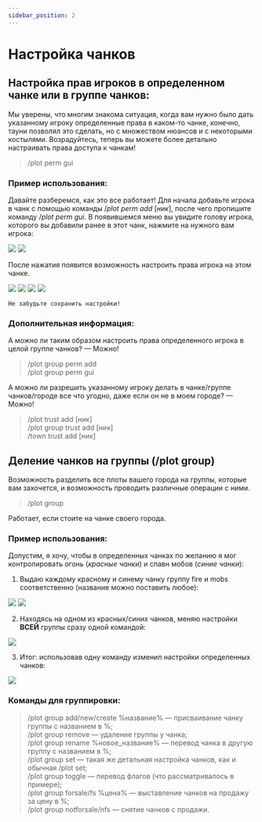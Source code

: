 ```yaml
---
sidebar_position: 2
---
```



# Настройка чанков

## **Настройка прав игроков в определенном чанке или в группе чанков:**

Мы уверены, что многим знакома ситуация, когда вам нужно было дать указанному игроку определенные права в каком-то чанке, конечно, тауни позволял это сделать, но с множеством нюансов и с некоторыми костылями. Возрадуйтесь, теперь вы можете более детально настраивать права доступа к чанкам!

> /plot perm gui

### **Пример использования:**

Давайте разберемся, как это все работает! Для начала добавьте игрока в чанк с помощью команды /*plot perm add* [*ник*], после чего пропишите команду /*plot perm gui*. В появившемся меню вы увидите голову игрока, которого вы добавили ранее в этот чанк, нажмите на нужного вам игрока:

<Carousel>
    <img src="https://sun9-49.userapi.com/impg/_MPg4_BrCn7_sSWttjY7BRwV40cZ5KTxcBRoHA/dll9hw0sN0U.jpg?size=1919x1008&quality=96&sign=a4734ed647932459fa68048cfe41a425&type=album"/>
    <img src="https://sun9-2.userapi.com/impg/s3W_4789mvGPl4NbIIqLNJ5f379_xcNu4Iumng/pTctkIHCGKk.jpg?size=1918x1006&quality=96&sign=7e6cf0f6bde4ebf0aef8871643090c06&type=album"/>
</Carousel>

После нажатия появится возможность настроить права игрока на этом чанке.

<Carousel>
    <img src="https://sun9-10.userapi.com/impg/4q2R2IFwTmtUCyQISHpXHApU5GyEYXn8A_ACRQ/MJ7644tzTtY.jpg?size=1568x575&quality=96&sign=519c45153d1a11498232fbfd5e3b9e9c&type=album"/>
    <img src="https://sun9-41.userapi.com/impg/OO1cZM3BIzi-Go02Rs_VuMZgIsLUedKo5bUdtA/g2TivnvU704.jpg?size=1573x575&quality=96&sign=bcd8515478c7d8da6845b8e1db4d0e70&type=album"/>
    <img src="https://sun9-74.userapi.com/impg/a7sGdgmKByjzpZtgSH5Y5YZzBwzOSGeu8rwa6g/Ryq2qFgLLyA.jpg?size=1571x575&quality=96&sign=5dddf1a18a51595717102bead703f5cf&type=album"/>
    <img src="https://sun9-42.userapi.com/impg/8mou4S56zXiQC822TBMM_16gt-4_q6gcyBQwNw/WrSR0-wTXN4.jpg?size=1568x577&quality=96&sign=e10cce5b9e7558e01f97ba62d90838b2&type=album"/>
</Carousel>

    Не забудьте сохранить настройки!

### **Дополнительная информация:**

А можно ли таким образом настроить права определенного игрока в целой группе чанков?
— Можно!

> /plot group perm add  
/plot group perm gui

А можно ли разрешить указанному игроку делать в чанке/группе чанков/городе все что угодно, даже если он не в моем городе?
— Можно!

> /plot trust add [ник]  
/plot group trust add [ник]  
/town trust add [ник]

## **Деление чанков на группы (/plot group)**

Возможность разделить все плоты вашего города на группы, которые вам захочется, и возможность проводить различные операции с ними.

> /plot group

Работает, если стоите на чанке своего города.

### **Пример использования:**

Допустим, я хочу, чтобы в определенных чанках по желанию я мог контролировать огонь (*красные чанки*) и спавн мобов (*синие чанки*):

1. Выдаю каждому красному и синему чанку группу fire и mobs соответственно (название можно поставить любое):

<Carousel>
    <img src="https://sun9-60.userapi.com/impg/TXQLJIaBZR1Olx6Ma5ZfxOW5wJMOdF5LiZw6BQ/gGgU9PQQQyY.jpg?size=807x428&quality=96&sign=511667011a83b9da4b707b1e08f16934&type=album"/>
    <img src="https://sun9-16.userapi.com/impg/7rGkGbxzj-KMDM6QeVnIHmw_k1-haOMjCBw7hA/_t8Mlh-BXXQ.jpg?size=1920x1018&quality=96&sign=0450dff2f40015e4ac62890998e4a50e&type=album"/>
</Carousel>

2. Находясь на одном из красных/синих чанков, меняю настройки **ВСЕЙ** группы сразу одной командой:

![  ](https://sun9-33.userapi.com/impg/2g26J6kAOV--dAb4USMrzUIoQD_8j63GvtROYw/mPfAw0t-UgY.jpg?size=807x418&quality=96&sign=63800c3218bff66f22ee5161aeccebff&type=album)

3. Итог: использовав одну команду изменил настройки определенных чанков:

![  ](https://sun9-10.userapi.com/impg/N4XGCvGEcGzOzHnTTtFQA2qpIW09NS-Gh7WO2A/IvlbBfzYdnE.jpg?size=807x428&quality=96&sign=1253ba8aef0db8e17ac820a819c64b11&type=album)

### **Команды для группировки:**

> /plot group add/new/create %название% — присваивание чанку группы с названием в %;  
/plot group remove — удаление группы у чанка;  
/plot group rename %новое_название% — перевод чанка в другую группу с названием в %;  
/plot group set — такая же детальная настройка чанков, как и обычная /plot set;  
/plot group toggle — перевод флагов (что рассматривалось в примере);  
/plot group forsale/fs %цена% — выставление чанков на продажу за цену в %;  
/plot group notforsale/nfs — снятие чанков с продажи.

